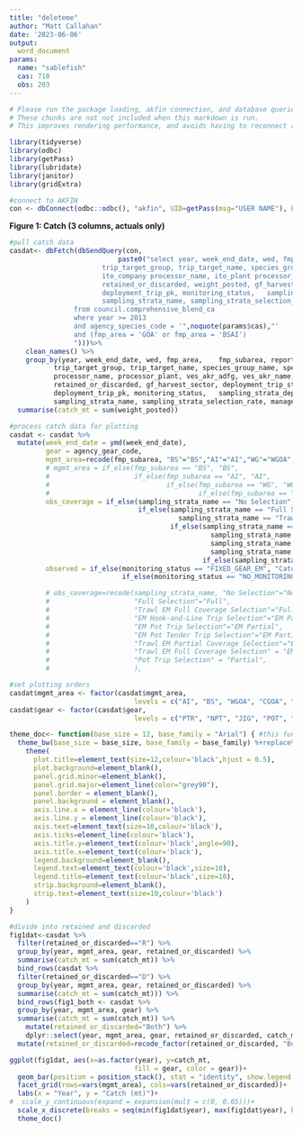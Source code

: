 ```yaml
---
title: "deleteme"
author: "Matt Callahan"
date: '2023-06-06'
output: 
  word_document
params: 
  name: "sablefish"
  cas: 710
  obs: 203
---
```


```r
# Please run the package loading, akfin connection, and database queries first and then render the document
# These chunks are not not included when this markdown is run.
# This improves rendering performance, and avoids having to reconnect and requery each time a formatting change is necessary.

library(tidyverse)
library(odbc)
library(getPass)
library(lubridate)
library(janitor)
library(gridExtra)
```

```r

#connect to AKFIN
con <- dbConnect(odbc::odbc(), "akfin", UID=getPass(msg="USER NAME"), PWD=getPass())
```


**Figure 1: Catch (3 columns, actuals only)**
```r
#pull catch data
casdat<- dbFetch(dbSendQuery(con,
                           paste0("select year, week_end_date, wed, fmp_area,	fmp_subarea, reporting_area_code, agency_gear_code,
                       trip_target_group, trip_target_name, species_group_name, species_name, processor_permit_id,
                       ito_company processor_name, ito_plant processor_plant, ves_akr_adfg, ves_akr_name,	ves_akr_length,
                       retained_or_discarded, weight_posted, gf_harvest_sector, deployment_trip_start_date,	deployment_trip_end_date,
                       deployment_trip_pk, monitoring_status,	sampling_strata_deployment_category, sampling_strata,
                       sampling_strata_name, sampling_strata_selection_rate, management_program_code
                from council.comprehensive_blend_ca
                where year >= 2013
                and agency_species_code = '",noquote(params$cas),"'
                and (fmp_area = 'GOA' or fmp_area = 'BSAI')
                ")))%>%
    clean_names() %>% 
    group_by(year, week_end_date, wed, fmp_area,	fmp_subarea, reporting_area_code, agency_gear_code,
           trip_target_group, trip_target_name, species_group_name, species_name, processor_permit_id,
           processor_name, processor_plant, ves_akr_adfg, ves_akr_name,	ves_akr_length,
           retained_or_discarded, gf_harvest_sector, deployment_trip_start_date,	deployment_trip_end_date,
           deployment_trip_pk, monitoring_status,	sampling_strata_deployment_category, sampling_strata,
           sampling_strata_name, sampling_strata_selection_rate, management_program_code) %>% 
  summarise(catch_mt = sum(weight_posted))

```

```r
#process catch data for plotting
casdat <- casdat %>% 
  mutate(week_end_date = ymd(week_end_date),
         gear = agency_gear_code,
         mgmt_area=recode(fmp_subarea, "BS"="BS","AI"="AI","WG"="WGOA", "CG"="CGOA", "WY"="WY", "SE"="EY"),
         # mgmt_area = if_else(fmp_subarea == "BS", "BS",
         #                     if_else(fmp_subarea == "AI", "AI",
         #                             if_else(fmp_subarea == "WG", "WGOA",
         #                                     if_else(fmp_subarea == "CG", "CGOA", "EGOA")))),
         obs_coverage = if_else(sampling_strata_name == "No Selection", "None",
                                if_else(sampling_strata_name == "Full Selection" |
                                          sampling_strata_name == "Trawl EM Full Coverage Selection", "Full",
                                        if_else(sampling_strata_name == "EM Hook-and-Line Trip Selection" |
                                                  sampling_strata_name == "EM Pot Trip Selection" |
                                                  sampling_strata_name == "EM Pot Tender Trip Selection" |
                                                  sampling_strata_name == "Trawl EM Partial Coverage Selection", "EM Partial",
                                                if_else(sampling_strata_name == "Trawl EM Full Coverage Selection", "EM Full", "Partial")))),
         observed = if_else(monitoring_status == "FIXED_GEAR_EM", "Catch Only",
                            if_else(monitoring_status == "NO_MONITORING", "None","Catch/Biologicals")))

         # obs_coverage=recode(sampling_strata_name, "No Selection"="None",
         #                     "Full Selection"="Full", 
         #                     "Trawl EM Full Coverage Selection"="Full",
         #                     "EM Hook-and-Line Trip Selection"="EM Partial", 
         #                     "EM Pot Trip Selection"="EM Partial",
         #                     "EM Pot Tender Trip Selection"="EM Partial" ,
         #                     "Trawl EM Partial Coverage Selection"="EM Partial",
         #                     "Trawl EM Full Coverage Selection" = "EM Full", 
         #                     "Pot Trip Selection" = "Partial",
         #                     ),

#set plotting orders
casdat$mgmt_area <- factor(casdat$mgmt_area, 
                               levels = c("AI", "BS", "WGOA", "CGOA", "WY", "EY"))
casdat$gear <- factor(casdat$gear, 
                               levels = c("PTR", "NPT", "JIG", "POT", "HAL"))

```


```r


theme_doc<- function(base_size = 12, base_family = "Arial") { #this function sets the theme for the whole figure
  theme_bw(base_size = base_size, base_family = base_family) %+replace% #also note that this creates a bunch of font warnings that are not a real problem, I just haven't dealt with it yet
    theme(
      plot.title=element_text(size=12,colour='black',hjust = 0.5),
      plot.background=element_blank(),
      panel.grid.minor=element_blank(),
      panel.grid.major=element_line(color="grey90"),
      panel.border = element_blank(),
      panel.background = element_blank(),
      axis.line.x = element_line(colour='black'),
      axis.line.y = element_line(colour='black'),
      axis.text=element_text(size=10,colour='black'),
      axis.ticks=element_line(colour='black'),
      axis.title.y=element_text(colour='black',angle=90),
      axis.title.x=element_text(colour='black'),
      legend.background=element_blank(),
      legend.text=element_text(colour='black',size=10),
      legend.title=element_text(colour='black',size=10),
      strip.background=element_blank(),
      strip.text=element_text(size=10,colour='black')
    )
}

#divide into retained and discarded
fig1dat<-casdat %>% 
  filter(retained_or_discarded=="R") %>%
  group_by(year, mgmt_area, gear, retained_or_discarded) %>% 
  summarise(catch_mt = sum(catch_mt)) %>%
  bind_rows(casdat %>% 
  filter(retained_or_discarded=="D") %>%
  group_by(year, mgmt_area, gear, retained_or_discarded) %>% 
  summarise(catch_mt = sum(catch_mt))) %>%
  bind_rows(fig1_both <- casdat %>% 
  group_by(year, mgmt_area, gear) %>% 
  summarise(catch_mt = sum(catch_mt)) %>%
    mutate(retained_or_discarded="Both") %>%
    dplyr::select(year, mgmt_area, gear, retained_or_discarded, catch_mt)) %>%
  mutate(retained_or_discarded=recode_factor(retained_or_discarded, "Both"="Total", "R"="Retained", "D"="Discarded"))

ggplot(fig1dat, aes(x=as.factor(year), y=catch_mt, 
                               fill = gear, color = gear))+
  geom_bar(position = position_stack(), stat = "identity", show.legend = F)+
  facet_grid(rows=vars(mgmt_area), cols=vars(retained_or_discarded))+
  labs(x = "Year", y = "Catch (mt)")+
#  scale_y_continuous(expand = expansion(mult = c(0, 0.05)))+
  scale_x_discrete(breaks = seq(min(fig1dat$year), max(fig1dat$year), by = 2))+
  theme_doc()


```
